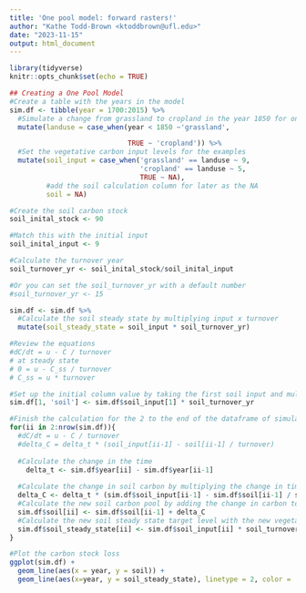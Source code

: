 ---
title: 'One pool model: forward rasters!'
author: "Kathe Todd-Brown <ktoddbrown@ufl.edu>"
date: "2023-11-15"
output: html_document
---

```{r setup, include=FALSE}
library(tidyverse)
knitr::opts_chunk$set(echo = TRUE)
```

```{r}
## Creating a One Pool Model
#Create a table with the years in the model
sim.df <- tibble(year = 1700:2015) %>%
  #Simulate a change from grassland to cropland in the year 1850 for one grid cell
  mutate(landuse = case_when(year < 1850 ~'grassland',

                             TRUE ~ 'cropland')) %>%
  #Set the vegetative carbon input levels for the examples
  mutate(soil_input = case_when('grassland' == landuse ~ 9,
                                'cropland' == landuse ~ 5,
                                TRUE ~ NA),
         #add the soil calculation column for later as the NA
         soil = NA)

#Create the soil carbon stock
soil_inital_stock <- 90

#Match this with the initial input
soil_inital_input <- 9

#Calculate the turnover year
soil_turnover_yr <- soil_inital_stock/soil_inital_input

#Or you can set the soil_turnover_yr with a default number
#soil_turnover_yr <- 15

sim.df <- sim.df %>%
  #Calculate the soil steady state by multiplying input x turnover
  mutate(soil_steady_state = soil_input * soil_turnover_yr)

#Review the equations
#dC/dt = u - C / turnover
# at steady state
# 0 = u - C_ss / turnover
# C_ss = u * turnover

#Set up the initial column value by taking the first soil input and multiplying it by turnover time
sim.df[1, 'soil'] <- sim.df$soil_input[1] * soil_turnover_yr

#Finish the calculation for the 2 to the end of the dataframe of simulations
for(ii in 2:nrow(sim.df)){
  #dC/dt = u - C / turnover
  #delta_C = delta_t * (soil_input[ii-1] - soil[ii-1] / turnover)
  
  #Calculate the change in the time 
    delta_t <- sim.df$year[ii] - sim.df$year[ii-1]
  
  #Calculate the change in soil carbon by multiplying the change in time, vegetative carbon assumptions, and soil carbon, divided by the soil turnover time 
  delta_C <- delta_t * (sim.df$soil_input[ii-1] - sim.df$soil[ii-1] / soil_turnover_yr)
  #Calculate the new soil carbon pool by adding the change in carbon to the previous level of soil carbon
  sim.df$soil[ii] <- sim.df$soil[ii-1] + delta_C
  #Calculate the new soil steady state target level with the new vegetation and turnover
  sim.df$soil_steady_state[ii] <- sim.df$soil_input[ii] * soil_turnover_yr
}

#Plot the carbon stock loss
ggplot(sim.df) +
  geom_line(aes(x = year, y = soil)) +
  geom_line(aes(x=year, y = soil_steady_state), linetype = 2, color = 'lightblue')
```

